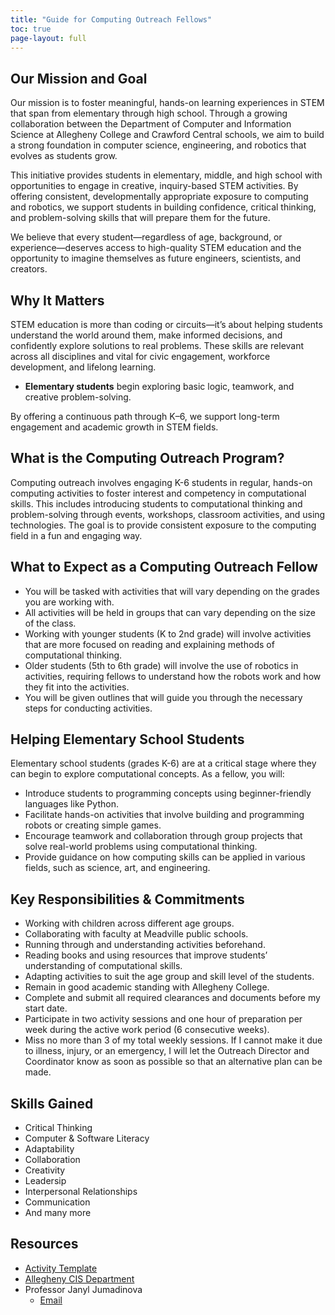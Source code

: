 ```yaml
---
title: "Guide for Computing Outreach Fellows"
toc: true
page-layout: full
---
```


## Our Mission and Goal

Our mission is to foster meaningful, hands-on learning experiences in STEM that span from elementary through high school. Through a growing collaboration between the Department of Computer and Information Science at Allegheny College and Crawford Central schools, we aim to build a strong foundation in computer science, engineering, and robotics that evolves as students grow.

This initiative provides students in elementary, middle, and high school with opportunities to engage in creative, inquiry-based STEM activities. By offering consistent, developmentally appropriate exposure to computing and robotics, we support students in building confidence, critical thinking, and problem-solving skills that will prepare them for the future.

We believe that every student—regardless of age, background, or experience—deserves access to high-quality STEM education and the opportunity to imagine themselves as future engineers, scientists, and creators.

## Why It Matters

STEM education is more than coding or circuits—it's about helping students understand the world around them, make informed decisions, and confidently explore solutions to real problems. These skills are relevant across all disciplines and vital for civic engagement, workforce development, and lifelong learning.

- **Elementary students** begin exploring basic logic, teamwork, and creative problem-solving.


By offering a continuous path through K–6, we support long-term engagement and academic growth in STEM fields.

## What is the Computing Outreach Program?

Computing outreach involves engaging K-6 students in regular, hands-on computing activities to foster interest and competency in computational skills. This includes introducing students to computational thinking and problem-solving through events, workshops, classroom activities, and using technologies. The goal is to provide consistent exposure to the computing field in a fun and engaging way.

## What to Expect as a Computing Outreach Fellow

* You will be tasked with activities that will vary depending on the grades you are working with.
* All activities will be held in groups that can vary depending on the size of the class.
* Working with younger students (K to 2nd grade) will involve activities that are more focused on reading and explaining methods of computational thinking.
* Older students (5th to 6th grade) will involve the use of robotics in activities, requiring fellows to understand how the robots work and how they fit into the activities.
* You will be given outlines that will guide you through the necessary steps for conducting activities.

## Helping Elementary School Students

Elementary school students (grades K-6) are at a critical stage where they can begin to explore computational concepts. As a fellow, you will:

* Introduce students to programming concepts using beginner-friendly languages like Python.
* Facilitate hands-on activities that involve building and programming robots or creating simple games.
* Encourage teamwork and collaboration through group projects that solve real-world problems using computational thinking.
* Provide guidance on how computing skills can be applied in various fields, such as science, art, and engineering.

## Key Responsibilities & Commitments

* Working with children across different age groups.
* Collaborating with faculty at Meadville public schools.
* Running through and understanding activities beforehand.
* Reading books and using resources that improve students' understanding of computational skills.
* Adapting activities to suit the age group and skill level of the students.
* Remain in good academic standing with Allegheny College.
* Complete and submit all required clearances and documents before my start date.
* Participate in two activity sessions and one hour of preparation per week during the active work period (6 consecutive weeks).
* Miss no more than 3 of my total weekly sessions. If I cannot make it due to illness, injury, or an emergency, I will let the Outreach Director and Coordinator know as soon as possible so that an alternative plan can be made.

## Skills Gained

* Critical Thinking
* Computer & Software Literacy
* Adaptability
* Collaboration
* Creativity
* Leadersip
* Interpersonal Relationships
* Communication
* And many more

## Resources

* [Activity Template](https://docs.google.com/document/d/1tqUqxVfHHYCJk84iGse0dcxqsxzq9m5LOCaBWmpX-y4/edit?tab=t.0)
* [Allegheny CIS Department](https://www.cis.allegheny.edu/)
* Professor Janyl Jumadinova
    * [Email](jjumadinoa@allegheny.edu)